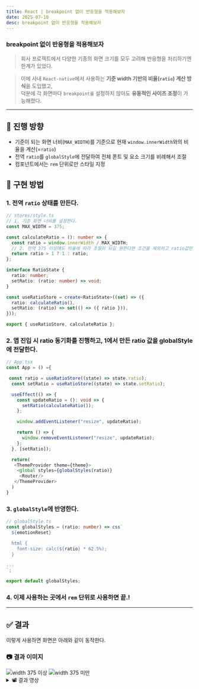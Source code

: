 ```yaml
---
title: React | breakpoint 없이 반응형을 적용해보자
date: 2025-07-10
desc: breakpoint 없이 반응형을 적용해보자
---
```


### breakpoint 없이 반응형을 적용해보자

> 회사 프로젝트에서 다양한 기종의 화면 크기를 모두 고려해 반응형을 처리하기엔 한계가 있었다.

> 이에 사내 `React-native`에서 사용하는 **기준 width 기반의 비율(`ratio`) 계산 방식**을 도입했고,  
> 덕분에 각 화면마다 `breakpoint를` 설정하지 않아도 **유동적인 사이즈 조정**이 가능해졌다.

---

## 🚦 진행 방향

- 기준이 되는 화면 너비(`MAX_WIDTH`)를 기준으로 현재 `window.innerWidth`와의 비율을 계산(=`ratio`)
- 전역 `ratio`를 `globalStyle`에 전달하여 전체 폰트 및 요소 크기를 비례해서 조절
- 컴포넌트에서는 `rem` 단위로만 스타일 지정

## 📖 구현 방법

### 1. 전역 `ratio` 상태를 만든다.

```typescript
// stores/style.ts
// 1. 기준 화면 너비를 설정한다.
const MAX_WIDTH = 375;

const calculateRatio = (): number => {
  const ratio = window.innerWidth / MAX_WIDTH;
  // 2. 만약 375 이상에도 비율에 따라 조절이 되길 원한다면 조건을 제외하고 ratio값만 사용한다.
  return ratio > 1 ? 1 : ratio;
};

interface RatioState {
  ratio: number;
  setRatio: (ratio: number) => void;
}

const useRatioStore = create<RatioState>((set) => ({
  ratio: calculateRatio(),
  setRatio: (ratio) => set(() => ({ ratio })),
}));

export { useRatioStore, calculateRatio };
```

### 2. 앱 진입 시 ratio 동기화를 진행하고, 1에서 만든 ratio 값을 globalStyle에 전달한다.

```typescript
// App.tsx
const App = () ={

 const ratio = useRatioStore((state) => state.ratio);
  const setRatio = useRatioStore((state) => state.setRatio);

  useEffect(() => {
    const updateRatio = (): void => {
      setRatio(calculateRatio());
    };

    window.addEventListener("resize", updateRatio);

    return () => {
      window.removeEventListener("resize", updateRatio);
    };
  }, [setRatio]);

  return(
   <ThemeProvider theme={theme}>
    <global styles={globalStyles(ratio)}
     <Router/>
   </ThemeProvider>
  )
}
```

### 3. `globalStyle`에 반영한다.

```typescript
// globalStyle.ts
const globalStyles = (ratio: number) => css`
  ${emotionReset}

  html {
    font-size: calc(${ratio} * 62.5%);
  }

...
`;

export default globalStyles;
```

### 4. 이제 사용하는 곳에서 `rem` 단위로 사용하면 끝.!

---

## ✅ 결과

이렇게 사용하면 화면은 아래와 같이 동작한다.

### 📷 결과 이미지

<div class="responsive-images">
  <img src="/images/20250710_반응형_01.png" alt="width 375 이상" />
  <img src="/images/20250710_반응형_02.png" alt="width 375 미만" />
</div>

<details>
  <summary>📽️ 결과 영상</summary>
  <video
    src="/images/20250710_반응형_비디오.mov"
    alt="영상"
    controls
    muted
    playsInline
  />
</details>

